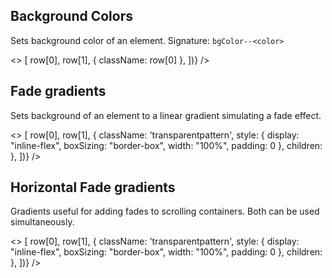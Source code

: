 
<Meta title="Style Utilities/Background"  />

## Background Colors
Sets background color of an element. Signature: `bgColor--<color>`

<Story name="Background Colors">
  <>
    <TableLayout
      isCSS
      headers={['class', 'description', 'sample']}
      rows={[
        ['bgColor--white', 'Sets background color `var(--color-white)`'],
        ['bgColor--haze', 'Sets background color `var(--color-haze)`'],
        ['bgColor--lightGray', 'Sets background color `var(--color-lightGray)`'],
        ['bgColor--orange', 'Sets background color `var(--color-orange)`'],
        ['bgColor--charcoal', 'Sets background color `var(--color-charcoal)`'],
        ['bgColor--navy', 'Sets background color `var(--color-navy)`'],
        ['bgColor--blue', 'Sets background color `var(--color-blue)`'],
        ['bgColor--aqua', 'Sets background color `var(--color-aqua)`'],
        ['bgColor--gray', 'Sets background color `var(--color-gray)`'],
        ['bgColor--red', 'Sets background color `var(--color-red)`'],
        ['bgColor--purple', 'Sets background color `var(--color-purple)`'],
      ].map(row => [
        row[0],
        row[1],
        { className: row[0] },
      ])}
    />
  </>
</Story>

## Fade gradients
Sets background of an element to a linear gradient simulating a fade effect.

<Story name="Fade gradients">
  <>
    <TableLayout
      isCSS
      headers={['class', 'description', 'sample']}
      rows={[
        ['bgFade--left--white', 'Sets linear gradient from left (white) to right (transparent)'],
        ['bgFade--top--white', 'Sets linear gradient from top (white) to bottom (transparent)'],
        ['bgFade--bottom--white', 'Sets linear gradient from bottom (white) to top (transparent)'],
        ['bgFade--right--white', 'Sets linear gradient from right (white) to left (transparent)'],
        ['bgFade--left--haze', 'Sets linear gradient from left (haze) to right (transparent)'],
        ['bgFade--top--haze', 'Sets linear gradient from top (haze) to bottom (transparent)'],
        ['bgFade--bottom--haze', 'Sets linear gradient from bottom (haze) to top (transparent)'],
        ['bgFade--right--haze', 'Sets linear gradient from right (haze) to left (transparent)'],
      ].map(row => [
        row[0],
        row[1],
        { 
          className: 'transparentpattern',
          style: {
            display: "inline-flex",
            boxSizing: "border-box",
            width: "100%",
            padding: 0
          },
          children: <div className={row[0]} style={{ width: "100%", height: "52px" }} />
        },
      ])}
    />
  </>
</Story>

## Horizontal Fade gradients
Gradients useful for adding fades to scrolling containers. Both can be used simultaneously.

<Story name="Horizontal Fade gradients">
  <>
    <TableLayout
      isCSS
      headers={['class', 'description', 'sample']}
      rows={[
        ['horizontalFade--left--white', 'Adds white fade to left side'],
        ['horizontalFade--right--white', 'Adds white fade to right side'],
      ].map(row => [
        row[0],
        row[1],
        { 
          className: 'transparentpattern',
          style: {
            display: "inline-flex",
            boxSizing: "border-box",
            width: "100%",
            padding: 0
          },
          children: <div className={row[0]} style={{ width: "100%", height: "52px" }} />
        },
      ])}
    />
  </>
</Story>